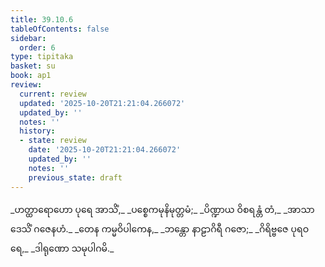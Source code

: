 ```yaml
---
title: 39.10.6
tableOfContents: false
sidebar:
  order: 6
type: tipitaka
basket: su
book: ap1
review:
  current: review
  updated: '2025-10-20T21:21:04.266072'
  updated_by: ''
  notes: ''
  history:
  - state: review
    date: '2025-10-20T21:21:04.266072'
    updated_by: ''
    notes: ''
    previous_state: draft
---
```



<DynamicBreadcrumb />


<ReviewStatus review={frontmatter.review} showDetails={true} />

<HypothesisAnnotation frontmatter={frontmatter} />

<Division number="82" book="ap1" e="ch" v="20" p="348">

<Paragraph number="4276" type="verses" book="ap1">
_ဟတ္ထာရောဟော ပုရေ အာသိံ,_  
_ပစ္စေကမုနိမုတ္တမံ;_  
_ပိဏ္ဍာယ ဝိစရန္တံ တံ,_  
_အာသာဒေသိံ ဂဇေနဟံ._  

</Paragraph>

</Division>
<Division number="83" book="ap1" e="ch" v="20" p="348">

<Paragraph number="4277" type="verses" book="ap1">
_တေန ကမ္မဝိပါကေန,_  
_ဘန္တော နာဠာဂိရီ ဂဇော;_  
_ဂိရိဗ္ဗဇေ ပုရဝရေ,_  
_ဒါရုဏော သမုပါဂမိ._
</Paragraph>
</Division>